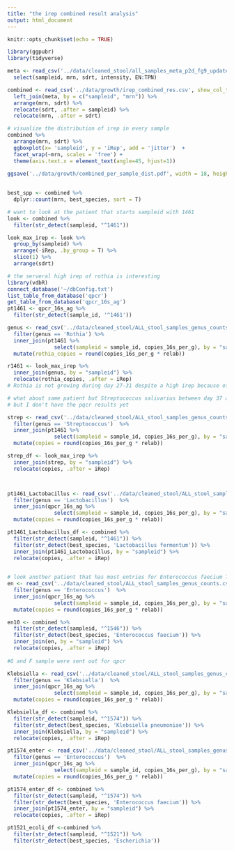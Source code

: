 ```yaml
---
title: "the irep combined result analysis"
output: html_document
---
```


```r
knitr::opts_chunk$set(echo = TRUE)
```

```r
library(ggpubr)
library(tidyverse)
```

```r
meta <- read_csv('../data/cleaned_stool/all_samples_meta_p2d_fg9_updated.csv') %>% 
  select(sampleid, mrn, sdrt, intensity, EN:TPN)

combined <- read_csv('../data/growth/irep_combined_res.csv', show_col_types = FALSE) %>% 
  left_join(meta, by = c("sampleid", "mrn")) %>% 
  arrange(mrn, sdrt) %>% 
  relocate(sdrt, .after = sampleid) %>% 
  relocate(mrn, .after = sdrt)
```

```r
# visualize the distribution of irep in every sample 
combined %>% 
  arrange(mrn, sdrt) %>% 
  ggboxplot(x= 'sampleid', y = 'iRep', add = 'jitter')  +
  facet_wrap(~mrn, scales = 'free') +
  theme(axis.text.x = element_text(angle=45, hjust=1))
    
ggsave('../data/growth/combined_per_sample_dist.pdf', width = 18, height = 10)

  
best_spp <- combined %>% 
  dplyr::count(mrn, best_species, sort = T)
```

```r
# want to look at the patient that starts sampleid with 1461
look <- combined %>% 
  filter(str_detect(sampleid, "^1461"))

look_max_irep <- look %>% 
  group_by(sampleid) %>% 
  arrange(-iRep, .by_group = T) %>% 
  slice(1) %>% 
  arrange(sdrt)
```

```r
# the serveral high irep of rothia is interesting
library(vdbR)
connect_database('~/dbConfig.txt')
list_table_from_database('qpcr')
get_table_from_database('qpcr_16s_ag')
pt1461 <- qpcr_16s_ag %>% 
  filter(str_detect(sample_id, '^1461')) 

genus <- read_csv('../data/cleaned_stool/ALL_stool_samples_genus_counts.csv') %>% 
  filter(genus == 'Rothia') %>% 
  inner_join(pt1461 %>% 
               select(sampleid = sample_id, copies_16s_per_g), by = "sampleid") %>% 
  mutate(rothia_copies = round(copies_16s_per_g * relab))

r1461 <- look_max_irep %>% 
  inner_join(genus, by = "sampleid") %>% 
  relocate(rothia_copies, .after = iRep)
# Rothia is not growing during day 27-31 despite a high irep because of vancomycin
```

```r
# what about same patient but Streptococcus salivarius between day 37 and 41
# but I don't have the pqcr results yet

strep <- read_csv('../data/cleaned_stool/ALL_stool_samples_genus_counts.csv') %>% 
  filter(genus == 'Streptococcus')  %>% 
  inner_join(pt1461 %>% 
               select(sampleid = sample_id, copies_16s_per_g), by = "sampleid") %>% 
  mutate(copies = round(copies_16s_per_g * relab))

strep_df <- look_max_irep %>% 
  inner_join(strep, by = "sampleid") %>% 
  relocate(copies, .after = iRep)



pt1461_Lactobacillus <- read_csv('../data/cleaned_stool/ALL_stool_samples_genus_counts.csv') %>% 
  filter(genus == 'Lactobacillus')  %>% 
  inner_join(qpcr_16s_ag %>% 
               select(sampleid = sample_id, copies_16s_per_g), by = "sampleid") %>% 
  mutate(copies = round(copies_16s_per_g * relab))

pt1461_Lactobacillus_df <- combined %>% 
  filter(str_detect(sampleid, "^1461")) %>% 
  filter(str_detect(best_species, 'Lactobacillus fermentum')) %>% 
  inner_join(pt1461_Lactobacillus, by = "sampleid") %>% 
  relocate(copies, .after = iRep)
 
```

```r
# look another patient that has most entries for Enterococcus faecium T110
en <- read_csv('../data/cleaned_stool/ALL_stool_samples_genus_counts.csv') %>% 
  filter(genus == 'Enterococcus')  %>% 
  inner_join(qpcr_16s_ag %>% 
               select(sampleid = sample_id, copies_16s_per_g), by = "sampleid") %>% 
  mutate(copies = round(copies_16s_per_g * relab))

en10 <- combined %>% 
  filter(str_detect(sampleid, "^1546")) %>% 
  filter(str_detect(best_species, 'Enterococcus faecium')) %>% 
  inner_join(en, by = "sampleid") %>% 
  relocate(copies, .after = iRep)
  
#G and F sample were sent out for qpcr
```

```r
Klebsiella <- read_csv('../data/cleaned_stool/ALL_stool_samples_genus_counts.csv') %>% 
  filter(genus == 'Klebsiella')  %>% 
  inner_join(qpcr_16s_ag %>% 
               select(sampleid = sample_id, copies_16s_per_g), by = "sampleid") %>% 
  mutate(copies = round(copies_16s_per_g * relab))

Klebsiella_df <- combined %>% 
  filter(str_detect(sampleid, "^1574")) %>% 
  filter(str_detect(best_species, 'Klebsiella pneumoniae')) %>% 
  inner_join(Klebsiella, by = "sampleid") %>% 
  relocate(copies, .after = iRep)
```

```r
pt1574_enter <- read_csv('../data/cleaned_stool/ALL_stool_samples_genus_counts.csv') %>% 
  filter(genus == 'Enterococcus')  %>% 
  inner_join(qpcr_16s_ag %>% 
               select(sampleid = sample_id, copies_16s_per_g), by = "sampleid") %>% 
  mutate(copies = round(copies_16s_per_g * relab))

pt1574_enter_df <- combined %>% 
  filter(str_detect(sampleid, "^1574")) %>% 
  filter(str_detect(best_species, 'Enterococcus faecium')) %>% 
  inner_join(pt1574_enter, by = "sampleid") %>% 
  relocate(copies, .after = iRep)
```
```r
pt1521_ecoli_df <-combined %>% 
  filter(str_detect(sampleid, "^1521")) %>% 
  filter(str_detect(best_species, 'Escherichia'))
```

